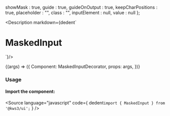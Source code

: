 
  showMask : true,
  guide : true,
  guideOnOutput : true,
  keepCharPositions : true,
  placeholder : "",
  class : "",
  inputElement : null,
  value : null
};

<Meta
  title="Forms/MaskedInput"
  component={MaskedInput}
  args={args}
/>

<Description markdown={dedent`
# MaskedInput
`}/>

<Canvas>
  <Story
  name="MaskedInput"
  args={args}
  >
  {(args) => ({
    Component: MaskedInputDecorator,
    props: args,
  })}
  </Story>
</Canvas>

<ArgsTable story="MaskedInput" />

### Usage
#### Import the component:
<Source
  language="javascript"
  code={
    dedent`import { MaskedInput } from '@kws3/ui';`
  }
/>